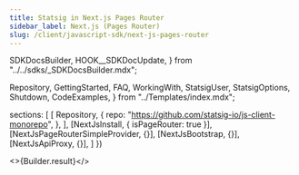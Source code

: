 ```yaml
---
title: Statsig in Next.js Pages Router
sidebar_label: Next.js (Pages Router)
slug: /client/javascript-sdk/next-js-pages-router
---
```



  SDKDocsBuilder,
  HOOK__SDKDocUpdate,
} from "../../sdks/_SDKDocsBuilder.mdx";

  Repository,
  GettingStarted,
  FAQ,
  WorkingWith,
  StatsigUser,
  StatsigOptions,
  Shutdown,
  CodeExamples,
} from "../Templates/index.mdx";






  sections: [
    [
      Repository,
      {
        repo: "https://github.com/statsig-io/js-client-monorepo",
      },
    ],
    [NextJsInstall, { isPageRouter: true }],
    [NextJsPageRouterSimpleProvider, {}],
    [NextJsBootstrap, {}],
    [NextJsApiProxy, {}],
  ]
})


<>{Builder.result}</>

